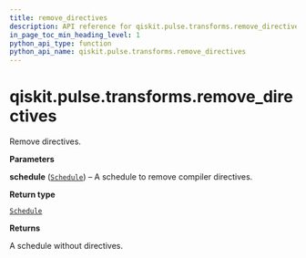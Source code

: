 ```yaml
---
title: remove_directives
description: API reference for qiskit.pulse.transforms.remove_directives
in_page_toc_min_heading_level: 1
python_api_type: function
python_api_name: qiskit.pulse.transforms.remove_directives
---
```


<span id="qiskit-pulse-transforms-remove-directives" />

# qiskit.pulse.transforms.remove\_directives

<Function id="qiskit.pulse.transforms.remove_directives" isDedicatedPage={true} github="https://github.com/qiskit/qiskit/tree/stable/0.23/qiskit/pulse/transforms/canonicalization.py" signature="remove_directives(schedule)">
  Remove directives.

  **Parameters**

  **schedule** ([`Schedule`](qiskit.pulse.Schedule "qiskit.pulse.schedule.Schedule")) – A schedule to remove compiler directives.

  **Return type**

  [`Schedule`](qiskit.pulse.Schedule "qiskit.pulse.schedule.Schedule")

  **Returns**

  A schedule without directives.
</Function>

